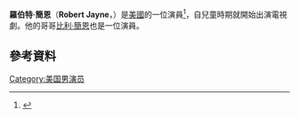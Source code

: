 {{Infobox person
| name                      = Robert Jayne
| image                     = 
| alt                       = 
| caption                   = 
| birth_name                = 
| birth_date                = {{Birth year and age|1973}}
| birth_place               = 
| death_date                = 
| death_place               = 
| death_cause               = 
| residence                 = 
| nationality               = 
| other_names               = Bobby Jacoby
| citizenship               = 
| education                 = 
| alma_mater                = 
| occupation                = Actor
| years_active              = 1979–現在
| spouse                    = (2004-2005) Jennifer Schaefer Jayne present day- Model Ceacilie Carlson
| partner                   = 
| children                  =Ella Jayne，Pruitt Jayne
| parents                   = Dolores Jayne and Joseph Jayne   
| relatives                 = 
| awards                    = 
| signature                 = 
| signature_alt             = 
| signature_size            = 
| box_width                 = 
}}
'''羅伯特·簡恩'''（'''Robert Jayne'''，{{bd|1973年}}）是[[美國|美國]]的一位演員<ref>{{cite web |url=http://www.filmreference.com/film/52/Bobby-Jacoby.html |title=Bobby Jacoby Biography |work=filmreference.com |year=2013 |accessdate=13 August 2013 |archive-date=2019-03-07 |archive-url=https://web.archive.org/web/20190307222717/http://www.filmreference.com/film/52/Bobby-Jacoby.html |dead-url=no }}</ref>，自兒童時期就開始出演電視劇。他的哥哥[[比利·簡恩|比利·簡恩]]也是一位演員。
==參考資料==
{{Reflist}}
[[Category:美国男演员|Category:美国男演员]]
